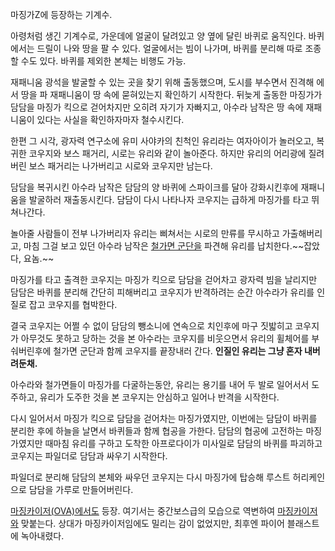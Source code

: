 마징가Z에 등장하는 기계수.

아령처럼 생긴 기계수로, 가운데에 얼굴이 달려있고 양 옆에 달린 바퀴로 움직인다. 바퀴에서는 드릴이 나와 땅을 팔 수 있다. 얼굴에서는 빔이 나가며, 바퀴를 분리해 따로 조종할 수도 있다. 바퀴를 제외한 본체는 비행도 가능.

재패니움 광석을 발굴할 수 있는 곳을 찾기 위해 출동했으며, 도시를 부수면서 진격해 에서 땅을 파 재패니움이 땅 속에 묻혀있는지 확인하기 시작한다. 뒤늦게 출동한 마징가가 담담을 마징가 킥으로 걷어차지만 오히려 자기가 자빠지고, 아수라 남작은 땅 속에 재패니움이 있다는 사실을 확인하자마자 철수시킨다.

한편 그 시각, 광자력 연구소에 유미 사야카의 친척인 유리라는 여자아이가 놀러오고, 복귀한 코우지와 보스 패거리, 시로는 유리와 같이 놀아준다. 하지만 유리의 어리광에 질려버린 보스 패거리는 나가버리고 시로와 코우지만 남는다.

담담을 복귀시킨 아수라 남작은 담담의 양 바퀴에 스파이크를 달아 강화시킨후에 재패니움을 발굴하러 재출동시킨다. 담담이 다시 나타나자 코우지는 급하게 마징가를 타고 뛰쳐나간다.

놀아줄 사람들이 전부 나가버리자 유리는 삐쳐서는 시로의 만류를 무시하고 가출해버리고, 마침 그걸 보고 있던 아수라 남작은 [[철가면 군단]]을 파견해 유리를 납치한다.~~잡았다, 요놈.~~

마징가를 타고 출격한 코우지는 마징가 킥으로 담담을 걷어차고 광자력 빔을 날리지만 담담은 바퀴를 분리해 간단히 피해버리고 코우지가 반격하려는 순간 아수라가 유리를 인질로 잡고 코우지를 협박한다.

결국 코우지는 어쩔 수 없이 담담의 뺑소니에 연속으로 치인후에 마구 짓밟히고 코우지가 아무것도 못하고 당하는 것을 본 아수라는 코우지를 비웃으면서 유리의 휠체어를 부숴버린후에 철가면 군단과 함께 코우지를 끝장내러 간다. '''인질인 유리는 그냥 혼자 내버려둔채.'''

아수라와 철가면들이 마징가를 다굴하는동안, 유리는 용기를 내어 두 발로 일어서서 도주하고, 유리가 도주한 것을 본 코우지는 안심하고 일어나 반격을 시작한다.

다시 일어서서 마징가 킥으로 담담을 걷어차는 마징가였지만, 이번에는 담담이 바퀴를 분리한 후에 하늘을 날면서 바퀴들과 함께 협공을 가한다. 담담의 협공에 고전하는 마징가였지만 때마침 유리를 구하고 도착한 아프로다이가 미사일로 담담의 바퀴를 파괴하고 코우지는 파일더로 담담과 싸우기 시작한다.

파일더로 분리해 담담의 본체와 싸우던 코우지는 다시 마징가에 탑승해 루스트 허리케인으로 담담을 가루로 만들어버린다.

[[마징카이저(OVA)]]에서도 등장. 여기서는 중간보스급의 모습으로 역변하여 [[마징카이저]]와 맞붙는다. 상대가 마징카이저임에도 밀리는 감이 없었지만, 최후엔 파이어 블래스트에 녹아내렸다.
